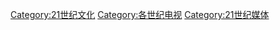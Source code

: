 [[Category:21世纪文化|Category:21世纪文化]]
[[Category:各世纪电视|Category:各世纪电视]]
[[Category:21世纪媒体|Category:21世纪媒体]]